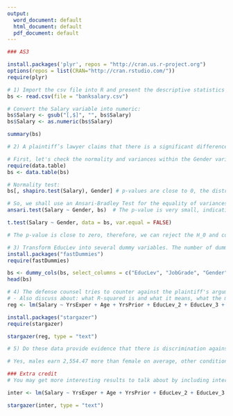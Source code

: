 ---
output:
  word_document: default
  html_document: default
  pdf_document: default
---
```{r}
### AS3

install.packages('plyr', repos = "http://cran.us.r-project.org")
options(repos = list(CRAN="http://cran.rstudio.com/"))
require(plyr)

# 1) Import the csv file into R and present the descriptive statistics of the numerical variables as well as the categorical variables in the dataset.
bs <- read.csv(file = "banksalary.csv")

# Convert the Salary variable into numeric:
bs$Salary <- gsub("[,$]", "", bs$Salary)
bs$Salary <- as.numeric(bs$Salary)

summary(bs)
```

```{r}
# 2) A plaintiff’s lawyer claims that there is a significant difference in average salary between female employees and male employees. As an analyst for the plaintiff, how would you support this claim? Use a t-test and explain the results as well as your interpretation.

# First, let's check the normality and variances within the Gender variable:
require(data.table)
bs <- data.table(bs)

# Normality test:
bs[, shapiro.test(Salary), Gender] # p-values are close to 0, the distribution is probably not normal.

# So, we shall use an Ansari-Bradley Test for the equality of variances:
ansari.test(Salary ~ Gender, bs)  # The p-value is very small, indicating that the variances are probably not equal.

t.test(Salary ~ Gender, data = bs, var.equal = FALSE)

# The p-value is close to zero, therefore, we can reject the H_0 and confirm the lawyer's claims. There is a significant difference in average salary between males and females.
```

```{r}
# 3) Transform EducLev into several dummy variables. The number of dummy variables you create will depend on your logical judgment. Also transform JobGrade, Gender, and PCJob into dummy variables.
install.packages("fastDummies")
require(fastDummies)

bs <- dummy_cols(bs, select_columns = c("EducLev", "JobGrade", "Gender", "PCJob"), remove_first_dummy = TRUE)
head(bs)
```

```{r}
# 4) The defense counsel tries to counter against the plaintiff's argument by showing that the mean difference between the two groups is biased because he or she did not control for several other factors/variables. Estimate a multiple regression model to strengthen/bolster the plaintiff's justification, then write a report explaining your results.
# - Also discuss about: what R-squared is and what it means, what the meaning of the t-values and the coefficients are (or estimates).
reg <- lm(Salary ~ YrsExper + Age + YrsPrior + EducLev_2 + EducLev_3 + EducLev_4 + EducLev_5 + JobGrade_2 + JobGrade_3 + JobGrade_4 + JobGrade_5 + JobGrade_6 + Gender_Male + PCJob_Yes, data = bs)

install.packages("stargazer")
require(stargazer)

stargazer(reg, type = "text")
```

```{r}
# 5) Do these data provide evidence that there is discrimination against female employees in terms of salary?

# Yes, males earn 2,554.47 more than female on average, other conditions being equal. So, there is definitely an evidence that there is a discrimination against female employees in terms of salary.
```

```{r}
### Extra credit
# You may get more interesting results to talk about by including interaction terms in your regression model. Explain what an interaction term is, how we can estimate a regression model with interaction terms and how we could interpret the results.

inter <- lm(Salary ~ YrsExper + Age + YrsPrior + EducLev_2 + EducLev_3 + EducLev_4 + EducLev_5 + JobGrade_2 + JobGrade_3 + JobGrade_4 + JobGrade_5 + JobGrade_6 + Gender_Male + PCJob_Yes + Gender_Male * Age, data = bs)

stargazer(inter, type = "text")
```
